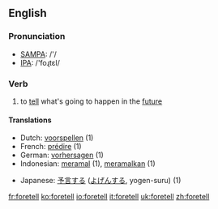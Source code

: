 ==English==
=== Pronunciation ===
*[[w:SAMPA|SAMPA]]: /'/
*[[w:IPA|IPA]]: /'foɻtεl/

=== Verb ===
{{irregverb|'''to foretell'''|'''[[foretells]]'''|'''[[foretold]]'''|'''[[foretold]]'''|'''[[foretelling]]'''}}

# to [[tell]] what's going to happen in the [[future]]

==== Translations ====
{{top}}
*Dutch: [[voorspellen]] (1)
*French: [[prédire]] (1)
*German: [[vorhersagen]] (1)
*Indonesian: [[ramal|meramal]] (1), [[ramal|meramalkan]] (1)
{{mid}}
*Japanese: [[予言]]する ([[よげん]]する, yogen-suru) (1)
{{bottom}}

[[fr:foretell]]
[[ko:foretell]]
[[io:foretell]]
[[it:foretell]]
[[uk:foretell]]
[[zh:foretell]]